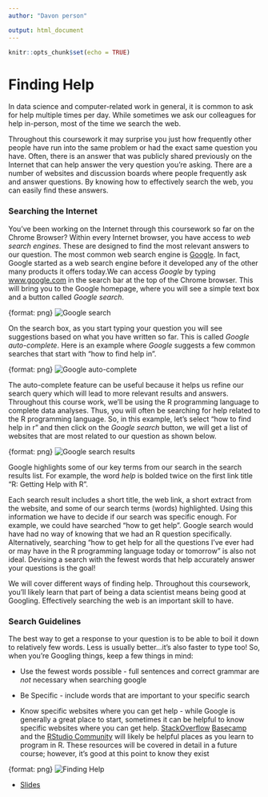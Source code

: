 ```yaml
---
author: "Davon person"

output: html_document
---
```


```r
knitr::opts_chunk$set(echo = TRUE)
```

# Finding Help

In data science and computer-related work in general, it is common to ask for help multiple times per day. While sometimes we ask our colleagues for help in-person, most of the time we search the web.

Throughout this coursework it may surprise you just how frequently other people have run into the same problem or had the exact same question you have. Often, there is an answer that was publicly shared previously on the Internet that can help answer the very question you're asking. There are a number of websites and discussion boards where people frequently ask and answer questions. By knowing how to effectively search the web, you can easily find these answers.

### Searching the Internet

You've been working on the Internet through this coursework so far on the Chrome Browser? Within every Internet browser, you have access to _web search engines_. These are designed to find the most relevant answers to our question. The most common web search engine is [Google](https://www.google.com). In fact, Google started as a web search engine before it developed any of the other many products it offers today.We can access _Google_ by typing [www.google.com](https://www.google.com) in the search bar at the top of the Chrome browser. This will bring you to the Google homepage, where you will see a simple text box and a button called _Google search_.

{format: png}
![Google search](https://docs.google.com/presentation/d/180OSJkB2c7BxvtJZ3F-KrGzQ33vPLWbErC2xjO6g4O4/export/png?id=180OSJkB2c7BxvtJZ3F-KrGzQ33vPLWbErC2xjO6g4O4&pageid=g325fd519cc_0_6)

On the search box, as you start typing your question you will see suggestions based on what you have written so far. This is called _Google auto-complete_. Here is an example where _Google_ suggests a few common searches that start with "how to find help in".

{format: png}
![Google auto-complete](https://docs.google.com/presentation/d/180OSJkB2c7BxvtJZ3F-KrGzQ33vPLWbErC2xjO6g4O4/export/png?id=180OSJkB2c7BxvtJZ3F-KrGzQ33vPLWbErC2xjO6g4O4&pageid=g325fd519cc_0_11)

The auto-complete feature can be useful because it helps us refine our search query which will lead to more relevant results and answers. Throughout this course work, we'll be using the R programming language to complete data analyses. Thus, you will often be searching for help related to the R programming language. So, in this example, let's select "how to find help in r" and then click on the _Google search_ button, we will get a list of websites that are most related to our question as shown below.

{format: png}
![Google search results](https://docs.google.com/presentation/d/180OSJkB2c7BxvtJZ3F-KrGzQ33vPLWbErC2xjO6g4O4/export/png?id=180OSJkB2c7BxvtJZ3F-KrGzQ33vPLWbErC2xjO6g4O4&pageid=g325fd519cc_0_16)

Google highlights some of our key terms from our search in the search results list. For example, the word _help_ is bolded twice on the first link title "R: Getting Help with R".

Each search result includes a short title, the web link, a short extract from the website, and some of our search terms (words) highlighted. Using this information we have to decide if our search was specific enough. For example, we could have searched "how to get help". Google search would have had no way of knowing that we had an R question specifically. Alternatively, searching "how to get help for all the questions I've ever had or may have in the R programming language today or tomorrow" is also not ideal. Devising a search with the fewest words that help accurately answer your questions is the goal!

We will cover different ways of finding help. Throughout this coursework, you'll likely learn that part of being a data scientist means being good at Googling. Effectively searching the web is an important skill to have.

### Search Guidelines

The best way to get a response to your question is to be able to boil it down to relatively few words. Less is usually better...it's also faster to type too! So, when you're Googling things, keep a few things in mind:

* Use the fewest words possible  - full sentences and correct grammar are *not* necessary when searching google

* Be Specific - include words that are important to your specific search

* Know specific websites where you can get help - while Google is generally a great place to start, sometimes it can be helpful to know specific websites where you can get help. [StackOverflow](www.stackoverflow.com) [Basecamp](Basecamp.com) and the [RStudio Community](https://community.rstudio.com/c/tidyverse) will likely be helpful places as you learn to program in R. These resources will be covered in detail in a future course; however, it's good at this point to know they exist


{format: png}
![Finding Help](https://youtu.be/k6O8wwpW49U)

* [Slides](https://docs.google.com/presentation/d/180OSJkB2c7BxvtJZ3F-KrGzQ33vPLWbErC2xjO6g4O4/edit?usp=sharing)
